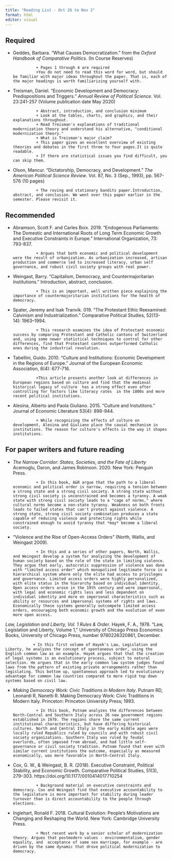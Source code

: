 ```yaml
---
title: "Reading List - Oct 26 to Nov 2"
format: html
editor: visual
---
```


## Required

-   Geddes, Barbara. "What Causes Democratization." from the *Oxford Handbook of Comparative Politics*. (In Course Reserves)

                  + Pages 1 through 4 are required
                  +You do not need to read this word for word, but should be familiar with major ideas throughout the paper. That is, each of the major headings is worth familiarizing yourself with.

-   Treisman, Daniel. "Economic Development and Democracy: Predispositions and Triggers." *Annual Review of Political Science*. Vol. 23:241-257 (Volume publication date May 2020)

                  + Abstract, introduction, and conclusion minimum 
                  + Look at the tables, charts, and graphics, and their explanations throughout.
                  + Read Treisman's explanations of traditional modernization theory and understand his alternative, "conditional modernization theory." 
                  + What is Treisman's major claim?
                  + This paper gives an excellent overview of existing theories and debates in the first three to four pages.It is quite readable. 
                  + If there are statistical issues you find difficult, you can skip them. 

-   Olson, Mancur. "Dictatorship, Democracy, and Development." *The American Political Science Review*. Vol. 87, No. 3 (Sep., 1993), pp. 567-576 (10 pages)

                  + The roving and stationary bandits paper.Introduction, abstract, and conclusion. We went over this paper earlier in the semester. Please revisit it.

## Recommended

-   Abramson, Scott F. and Carles Boix. 2019. "Endogenous Parliaments: The Domestic and International Roots of Long Term Economic Growth and Executive Constraints in Europe." International Organization, 73: 793-837.

                  + Argues that both economic and political development were the result of urbanization. As urbanization increased, artisan production and commerce led to increased literacy, urban self governance, and robust civil society groups with real power. 

-   Weingast, Barry. "Capitalism, Democracy, and Countermajoritarian Institutions." Introduction, abstract, conclusion.

                  + This is an important, well written piece explaining the importance of countermajoritarian institutions for the health of democracy. 

-   Spater, Jeremy and Isak Tranvik. 019. "The Protestant Ethic Reexamined: Calvinism and Industrialization." Comparative Political Studies, 52(13-14): 1963--1994.

                  + This research examines the idea of Protestant economic success by comparing Protestant and Catholic cantons of Switzerland and, using some newer statistical techniques to control for other differences, find that Protestant cantons outperformed Catholic ones during the industrial revolution.

-   Tabellini, Guido. 2010. "Culture and Institutions: Economic Development in the Regions of Europe." Journal of the European Economic Association, 8(4): 677-716.

                  +This article presents another look at differences in European regions based on culture and find that the medieval historical legacy of culture  has a strong effect even after controlling for factors like literacy rates  in the 1800s and more recent political institutions. 

-   Alesina, Alberto and Paola Giuliano. 2015. "Culture and Instutitons." Journal of Economic Literature 53(4): 898-944.

                  + While recognizing the effects of culture on development, Alesina and Giuliano place the causal mechanism in institutions. The reason for culture's effects is the way it shapes institutions. 

## For paper writers and future reading

-   *The Narrow Corridor: States, Societies, and the Fate of Liberty* Acemoglu, Daron, and James Robinson. 2020. New York: Penguin Press.

                  + In this book, A&R argue that the path to a liberal economic and political order is narrow, requiring a tension between a strong state and a strong civil society. A strong state without strong civil society is unconstrained and becomes a tyranny. A weak state with strong civil society leads to a "cage of norms," where cultural norms become a non-state tyranny. Weakness on both fronts leads to failed states that can't protect against violence. A strong state, strong civil society combination produces a state capable of reducing violence and protecting rights while constrained enough to avoid tyranny that *may* become a liberal society.

-   "Violence and the Rise of Open-Access Orders" (North, Wallis, and Weingast 2009).

                  + In this and a series of other papers, North, Wallis, and Weingast develop a system for analyzing the development of human society based on the role of the state in limiting violence. They argue that early, autocratic suppression of violence was done with "limited access order" which monopolized legitimate force in a hierarchical system where only the elite had access to privileges and governance. Limited access orders were highly personalized, with elite status in the hierarchy based on individual identity. Open access orders arose in the 19th century and were impersonal, with legal and economic rights less and less dependent on individual identity and more on impersonal characteristics such as ability or resources and impersonal systems of rights and laws. Economically these systems generally outcompete limited access orders, encouraging both economic growth and the evolution of even more open access.  

*Law, Legislation and Liberty, Vol. 1 Rules & Order*. Hayek, F. A., 1978. "Law, Legislation and Liberty, Volume 1," University of Chicago Press Economics Books, University of Chicago Press, number 9780226320861, December.

                + In this first volume of Hayek's Law, Legislation and Liberty, he analyzes the concept of spontaneous order, using the English common law as an example. Hayek argues that that the creation of legal systems is an evolutionary process, subject to natural selection. He argues that in the early common law system judges found laws from the pattern of existing private arrangements rather than legislating. This bottom up, spontaneous approach led to evolutionary advantage for common law countries compared to more rigid top down systems based on civil law. 

-   *Making Democracy Work: Civic Traditions in Modern Italy*. Putnam RD, Leonardi R, Nanetti R. Making Democracy Work: Civic Traditions in Modern Italy. Princeton: Princeton University Press; 1993.

                  + In this book, Putnam analyzes the differences between North-Central and Southern Italy across 26 new government regions established in 1970. The regions share the same current institutional characteristics, but have differing historical cultures. North and Central Italy in the early middle ages were locally ruled Republics ruled by councils and with robust civil society organizations. Southern Italy was ruled by feudal overlords, often imposed from abroad, and had little self-governance or civil society tradition. Putnam found that even with similar current institutions the outcome, especially as measured economically, was more favorable in North-Central Italy.

-   Cox, G. W., & Weingast, B. R. (2018). Executive Constraint, Political Stability, and Economic Growth. Comparative Political Studies, 51(3), 279--303. https://doi.org/10.1177/0010414017710254

                  + Background material on executive constraints and democracy. Cox and Weingast find that executive accountability to the legislature is more important for stability during leader turnover than is direct accountability to the people through elections.

-   Inglehart, Ronald F. 2018. Cultural Evolution: People's Motivations are Changing and Reshaping the World. New York: Cambridge University Press.

                  + Most recent work by a senior scholar of modernization theory. Argues that postmodern values - environmentalism, gender equality, and  acceptance of same sex marriage, for example - are driven by the same dynamic that drove political modernization to democracy. 
